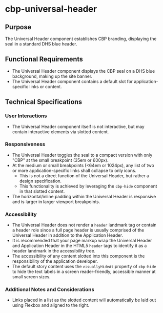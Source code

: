 
<Meta title="Components/Universal Header/Specifications" />

# cbp-universal-header

## Purpose

The Universal Header component establishes CBP branding, displaying the seal in a standard DHS blue header.

## Functional Requirements

* The Universal Header component displays the CBP seal on a DHS blue background, making up the site banner.
* The Universal Header component contains a default slot for application-specific links or content.

## Technical Specifications

### User Interactions

* The Universal Header component itself is not interactive, but may contain interactive elements via slotted content.

### Responsiveness

* The Universal Header toggles the seal to a compact version with only "CBP" at the small breakpoint (35em or 600px).
* At the medium or small breakpoints (&lt;64em or 1024px), any list of two or more application-specific links shall collapse to only icons.
  * This is not a direct function of the Universal Header, but rather a design specification.
  * This functionality is achieved by leveraging the `cbp-hide` component in that slotted content.
* The horizontal/inline padding within the Universal Header is responsive and is larger in larger viewport breakpoints.

### Accessibility

* The Universal Header does not render a `header` landmark tag or contain a header role since a full page header is usually comprised of the Universal Header in addition to the Application Header.
* It is recommended that your page markup wrap the Universal Header and Application Header in the HTML5 `header` tags to identify it as a header landmark in the accessibility tree.
* The accessibility of any content slotted into this component is the responsibility of the application developer.
* The default story content uses the `visuallyHideAt` property of `cbp-hide` to hide the text labels in a screen reader-friendly, accessible manner at small screen sizes.

### Additional Notes and Considerations

* Links placed in a list as the slotted content will automatically be laid out using Flexbox and aligned to the right.
